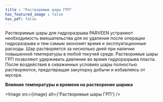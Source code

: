 ```yaml
---
title : "Растворимые шары ГРП"
has_featured_image : false
has_pdf: false
---
```


Растворимые шары для гидроразрыва PARVEEN устраняют необходимость вмешательства для их удаления после операции гидроразрыва и тем самым экономят время и эксплуатационные расходы. Шар растворяется за несколько дней при наличии повышенной температуры в любой текучей среде. Растворимые шары ГРП позволяют удерживать давление во время гидроразрыва пласта. После воздействия в скважинных условиях шары полностью растворяются, предотвращая закупорку добычи и избавляясь от мусора.


**Влияние температуры и времени на растворение шарика**

<Image src={image} alt={'Растворимые шары ГРП'} />
